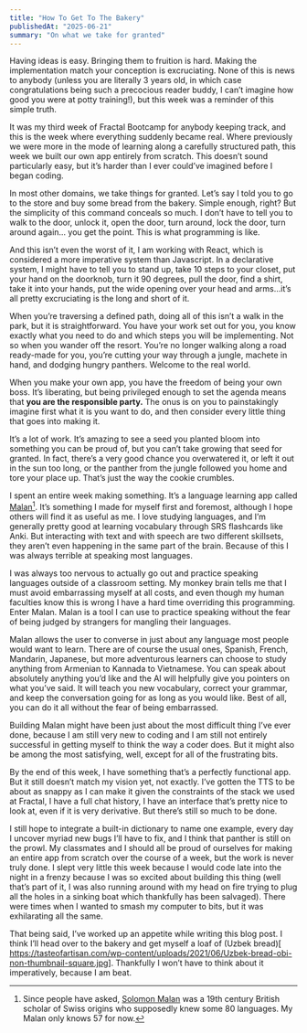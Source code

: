 ```yaml
---
title: "How To Get To The Bakery"
publishedAt: "2025-06-21"
summary: "On what we take for granted"
---
```


Having ideas is easy. Bringing them to fruition is hard. Making the implementation match your conception is excruciating. None of this is news to anybody (unless you are literally 3 years old, in which case congratulations being such a precocious reader buddy, I can’t imagine how good you were at potty training!), but this week was a reminder of this simple truth.

It was my third week of Fractal Bootcamp for anybody keeping track, and this is the week where everything suddenly became real. Where previously we were more in the mode of learning along a carefully structured path, this week we built our own app entirely from scratch. This doesn’t sound particularly easy, but it’s harder than I ever could’ve imagined before I began coding.

In most other domains, we take things for granted. Let’s say I told you to go to the store and buy some bread from the bakery. Simple enough, right? But the simplicity of this command conceals so much. I don’t have to tell you to walk to the door, unlock it, open the door, turn around, lock the door, turn around again… you get the point. This is what programming is like.

And this isn’t even the worst of it, I am working with React, which is considered a more imperative system than Javascript. In a declarative system, I might have to tell you to stand up, take 10 steps to your closet, put your hand on the doorknob, turn it 90 degrees, pull the door, find a shirt, take it into your hands, put the wide opening over your head and arms…it’s all pretty excruciating is the long and short of it.

When you’re traversing a defined path, doing all of this isn’t a walk in the park, but it is straightforward. You have your work set out for you, you know exactly what you need to do and which steps you will be implementing. Not so when you wander off the resort. You’re no longer walking along a road ready-made for you, you’re cutting your way through a jungle, machete in hand, and dodging hungry panthers. Welcome to the real world.

When you make your own app, you have the freedom of being your own boss. It’s liberating, but being privileged enough to set the agenda means that **you are the responsible party.** The onus is on you to painstakingly imagine first what it is you want to do, and then consider every little thing that goes into making it.

It’s a lot of work. It’s amazing to see a seed you planted bloom into something you can be proud of, but you can’t take growing that seed for granted. In fact, there’s a very good chance you overwatered it, or left it out in the sun too long, or the panther from the jungle followed you home and tore your place up. That’s just the way the cookie crumbles.

I spent an entire week making something. It’s a language learning app called [Malan](https://www.malan.vercel.app)[^1]. It’s something I made for myself first and foremost, although I hope others will find it as useful as me. I love studying languages, and I’m generally pretty good at learning vocabulary through SRS flashcards like Anki. But interacting with text and with speech are two different skillsets, they aren’t even happening in the same part of the brain. Because of this I was always terrible at speaking most languages.

I was always too nervous to actually go out and practice speaking languages outside of a classroom setting. My monkey brain tells me that I must avoid embarrassing myself at all costs, and even though my human faculties know this is wrong I have a hard time overriding this programming. Enter Malan. Malan is a tool I can use to practice speaking without the fear of being judged by strangers for mangling their languages.

Malan allows the user to converse in just about any language most people would want to learn. There are of course the usual ones, Spanish, French, Mandarin, Japanese, but more adventurous learners can choose to study anything from Armenian to Kannada to Vietnamese. You can speak about absolutely anything you’d like and the AI will helpfully give you pointers on what you’ve said. It will teach you new vocabulary, correct your grammar, and keep the conversation going for as long as you would like. Best of all, you can do it all without the fear of being embarrassed.

Building Malan might have been just about the most difficult thing I’ve ever done, because I am still very new to coding and I am still not entirely successful in getting myself to think the way a coder does. But it might also be among the most satisfying, well, except for all of the frustrating bits.

By the end of this week, I have something that’s a perfectly functional app. But it still doesn’t match my vision yet, not exactly. I’ve gotten the TTS to be about as snappy as I can make it given the constraints of the stack we used at Fractal, I have a full chat history, I have an interface that’s pretty nice to look at, even if it is very derivative. But there’s still so much to be done.

I still hope to integrate a built-in dictionary to name one example, every day I uncover myriad new bugs I’ll have to fix, and I think that panther is still on the prowl. My classmates and I should all be proud of ourselves for making an entire app from scratch over the course of a week, but the work is never truly done. I slept very little this week because I would code late into the night in a frenzy because I was so excited about building this thing (well that’s part of it, I was also running around with my head on fire trying to plug all the holes in a sinking boat which thankfully has been salvaged). There were times when I wanted to smash my computer to bits, but it was exhilarating all the same.

That being said, I’ve worked up an appetite while writing this blog post. I think I’ll head over to the bakery and get myself a loaf of (Uzbek bread)[ https://tasteofartisan.com/wp-content/uploads/2021/06/Uzbek-bread-obi-non-thumbnail-square.jpg]. Thankfully I won’t have to think about it imperatively, because I am beat.

[^1]: Since people have asked, [Solomon Malan](https://en.wikipedia.org/wiki/Solomon_Caesar_Malan) was a 19th century British scholar of Swiss origins who supposedly knew some 80 languages. My Malan only knows 57 for now.
